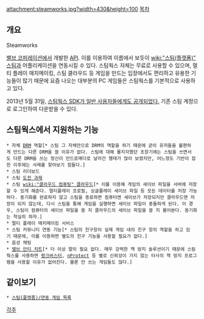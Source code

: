 attachment:steamworks.jpg?width=430&height=100
[[목차]]
== 개요 ==
Steamworks

[[밸브 코퍼레이션]]에서 개발한 [[API]]. 이를 이용하여 이름에서 보듯이 [[wiki:"스팀(플랫폼)" 스팀]]과 어플리케이션을 연동시킬 수 있다. 스팀웍스 자체는 무료로 사용할 수 있으며, 멀티 플레이 매치메이킹, 스팀 클라우드 등 게임을 만드는 입장에서도 편리하고 유용한 기능들이 많기 때문에 요즘 나오는 대부분의 PC 게임들은 스팀웍스를 기본적으로 사용하고 있다.

2013년 5월 31일, [https://partner.steamgames.com/home 스팀웍스 SDK가 일반 사용자들에게도 공개되었다.] 기존 스팀 계정으로 로그인하여 다운받을 수 있다.

== 스팀웍스에서 지원하는 기능 ==
 * 자체 [[DRM]] 역할[* 스팀 그 자체만으로 DRM의 역할을 하기 때문에 굳이 유저들을 불편하게 만드는 다른 DRM을 쓸 이유가 없다. 스팀에 대해 몰지각했던 초창기에는 스팀을 쓰면서도 다른 DRM을 쓰는 정신이 안드로메다로 날라간 행태가 많이 보였지만, 어느정도 기반이 잡힌 이후에는 사례를 찾아보기 힘들다.]
 * 스팀 리더보드
 * 스팀 [[도전 과제]]
 * 스팀 [[wiki:"클라우드 컴퓨팅" 클라우드]][* 이를 이용해 게임의 세이브 파일을 서버에 저장할 수 있게 해준다. 멀티플레이 프로필, 싱글플레이 세이브 파일 등 모든 데이터를 저장 가능하다. 동기화를 완료하지 않고 스팀을 종료하면 컴퓨터엔 세이브가 저장되지만 클라우드엔 저장이 되지 않는데, 다시 스팀을 통해 게임을 실행하면 세이브 파일이 충돌하게 된다. 이 경우, 스팀이 컴퓨터의 세이브 파일을 쓸 지 클라우드의 세이브 파일을 쓸 지 물어본다. 동기화는 착실히 하자.]
 * 멀티 플레이 매치메이킹 서비스
 * 스팀 커뮤니티 연동 기능[* 스팀의 친구창이 실제 게임 내의 친구 창의 역할을 하고 있기 때문에, 이를 이용하면 별도의 친구 기능을 사용할 필요가 없다.]
 * 음성 채팅
 * [[밸브 안티 치트]][* 더 이상 말이 필요 없다. 매우 강력한 핵 방지 솔루션이기 때문에 스팀웍스를 사용하면 [[펑크버스터]], [[nProtect]] 등 별로 신뢰성이 가지 않는 타사의 핵 방지 프로그램을 사용할 이유가 없어진다. 물론 안 쓰는 게임들도 많다.]

== 같이보기 ==
 * [[스팀(플랫폼)/연동 게임 목록]]

[[각주]]
